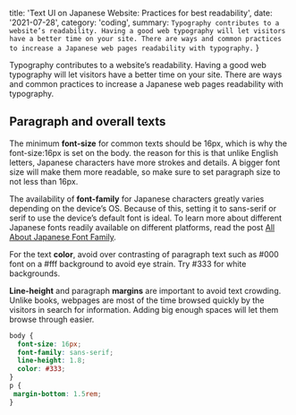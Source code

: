 
  title: 'Text UI on Japanese Website: Practices for best readability',
  date: '2021-07-28',
  category: 'coding',
  summary: `Typography contributes to a website’s readability. Having a good web typography will let visitors have a better time on your site. There are ways and common practices to increase a Japanese web pages readability with typography.`
}


Typography contributes to a website’s readability. Having a good web typography will let visitors have a better time on your site. There are ways and common practices to increase a Japanese web pages readability with typography.

## Paragraph and overall texts

The minimum **font-size** for common texts should be 16px, which is why the font-size:16px is set on the body. the reason for this is that unlike English letters, Japanese characters have more strokes and details. A bigger font size will make them more readable, so make sure to set paragraph size to not less than 16px.

The availability of **font-family** for Japanese characters greatly varies depending on the device’s OS. Because of this, setting it to sans-serif or serif to use the device’s default font is ideal. To learn more about different Japanese fonts readily available on different platforms, read the post [All About Japanese Font Family](/blog/japanese-font-family).

For the text **color**, avoid over contrasting of paragraph text such as #000 font on a #fff background to avoid eye strain. Try #333 for white backgrounds.

**Line-height** and paragraph **margins** are important to avoid text crowding. Unlike books, webpages are most of the time browsed quickly by the visitors in search for information. Adding big enough spaces will let them browse through easier.

```css
body {
  font-size: 16px;
  font-family: sans-serif;
  line-height: 1.8;
  color: #333;
}
p {
 margin-bottom: 1.5rem;
}
```